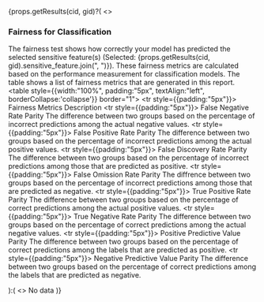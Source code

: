 
{props.getResults(cid, gid)?(
  <>
    <div>
    <h3>Fairness for Classification</h3>
    The fairness test shows how correctly your model has predicted the selected sensitive feature(s) (Selected: {props.getResults(cid, gid).sensitive_feature.join(", ")}). These fairness metrics are calculated based on the performance measurement for classification models. The table shows a list of fairness metrics that are generated in this report.
    <br/>
    <table style={{width:"100%", padding:"5px", textAlign:"left", borderCollapse:'collapse'}} border="1">
      <tbody>
        <tr style={{padding:"5px"}}>
          <th>Fairness Metrics</th>
          <th>Description</th>
        </tr>
        <tr style={{padding:"5px"}}>
          <td>False Negative Rate Parity</td>
          <td>The difference between two groups based on the percentage of incorrect predictions among the actual negative values.</td>
        </tr>
        <tr style={{padding:"5px"}}>
          <td>False Positive Rate Parity</td>
          <td>The difference between two groups based on the percentage of incorrect predictions among the actual positive values.</td>
        </tr>
        <tr style={{padding:"5px"}}>
          <td>False Discovery Rate Parity</td>
          <td>The difference between two groups based on the percentage of incorrect predictions among those that are predicted as positive.</td>
        </tr>
        <tr style={{padding:"5px"}}>
          <td>False Omission Rate Parity</td>
          <td>The diffrence between two groups based on the percentage of incorrect predictions among those that are predicted as negative.</td>
        </tr>
        <tr style={{padding:"5px"}}>
          <td>True Positive Rate Parity</td>
          <td>The difference between two groups based on the percentage of correct predictions among the actual positive values.</td>
        </tr>
        <tr style={{padding:"5px"}}>
          <td>True Negative Rate Parity</td>
          <td>The difference between two groups based on the percentage of correct predictions among the actual negative values.</td>
        </tr>
        <tr style={{padding:"5px"}}>
          <td>Positive Predictive Value Parity</td>
          <td>The difference between two groups based on the percentage of correct predictions among the labels that are predicted as positive.</td>
        </tr>
        <tr style={{padding:"5px"}}>
          <td>Negative Predictive Value Parity</td>
          <td>The difference between two groups based on the percentage of correct predictions among the labels that are predicted as negative.</td>
        </tr>
      </tbody>
    </table>
  </div>
  </>
):(
<>
  No data  
</>
)}